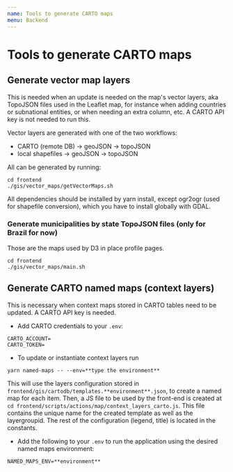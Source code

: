 ```yaml
---
name: Tools to generate CARTO maps
menu: Backend
---
```


# Tools to generate CARTO maps

## Generate vector map layers

This is needed when an update is needed on the map's vector layers, aka TopoJSON files used in the Leaflet map, for instance when adding countries or subnational entities, or when needing an extra column, etc. A CARTO API key is not needed to run this.

Vector layers are generated with one of the two workflows:
- CARTO (remote DB) -> geoJSON -> topoJSON
- local shapefiles -> geoJSON -> topoJSON

All can be generated by running:
```
cd frontend
./gis/vector_maps/getVectorMaps.sh
```

All dependencies should be installed by yarn install, except ogr2ogr (used for shapefile conversion), which you have to install globally with GDAL.

### Generate municipalities by state TopoJSON files (only for Brazil for now)

Those are the maps used by D3 in place profile pages.

```
cd frontend
./gis/vector_maps/main.sh
```

## Generate CARTO named maps (context layers)

This is necessary when context maps stored in CARTO tables need to be updated. A CARTO API key is needed.

- Add CARTO credentials to your `.env`:
```
CARTO_ACCOUNT=
CARTO_TOKEN=
```
- To update or instantiate context layers run
```
yarn named-maps -- --env=**type the environment**
```
This will use the layers configuration stored in `frontend/gis/cartodb/templates.**environment**.json`, to create a named map for each item. Then, a JS file to be used by the front-end is created at `cd frontend/scripts/actions/map/context_layers_carto.js`. This file contains the unique name for the created template as well as the layergroupid. The rest of the configuration (legend, title) is located in the constants.

- Add the following to your `.env` to run the application using the desired named maps environment:
```
NAMED_MAPS_ENV=**environment**
```